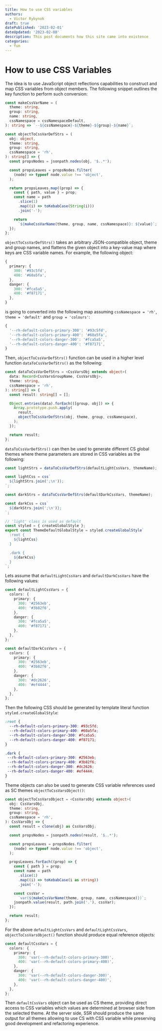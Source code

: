 ```yaml
---
title: How to use CSS variables
authors:
  - Victor Rybynok
draft: true
datePublished: '2023-02-01'
dateUpdated: '2023-02-08'
description: This post documents how this site came into existence
categories:
  - fun
---
```


# How to use CSS Variables

The idea is to use JavaScript object reflections capabilities to construct and
map CSS variables from object members. The following snippet outlines the key
function to perform such conversion:

```ts
const makeCssVarName = (
  theme: string,
  group: string,
  name: string,
  cssNamespace = cssNamespaceDefault,
): string => `--${cssNamespace}-${theme}-${group}-${name}`;

const objectToCssVarDefStrs = (
  obj: object,
  theme: string,
  group: string,
  cssNamespace = 'rh',
): string[] => {
  const propsNodes = jsonpath.nodes(obj, '$..*');

  const propsLeaves = propsNodes.filter(
    (node) => typeof node.value !== 'object',
  );

  return propsLeaves.map((prop) => {
    const { path, value } = prop;
    const name = path
      .slice(1)
      .map((i) => toKebabCase(String(i)))
      .join('-');

    return
      `${makeCssVarName(theme, group, name, cssNamespace)}: ${value}`;
  });
};
```

`objectToCssVarDefStrs()` takes an arbitrary JSON-compatible object, theme and
group names, and flattens the given object into a key-value map where
keys are CSS variable names. For example, the following object:

```ts
{
  primary: {
    300: '#93c5fd',
    400: '#60a5fa',
  },
  danger: {
    300: '#fca5a5',
    400: '#f87171',
  },
}
```

is going to converted into the following map assuming `cssNamespace = 'rh'`,
`theme = 'default'` and `group = 'colours'`:

```ts
{
  '--rh-default-colors-primary-300': '#93c5fd',
  '--rh-default-colors-primary-400': '#60a5fa',
  '--rh-default-colors-danger-300': '#fca5a5',
  '--rh-default-colors-danger-400': '#f87171',
}
```

Then, `objectToCssVarDefStrs()` function can be used in a higher level
function `dataToCssVarDefStrs()` as the following:


```ts
const dataToCssVarDefStrs = <CssVarsObj extends object>(
  data: Record<CssVarsGroupName, CssVarsObj>,
  theme: string,
  cssNamespace = 'rh',
): string[] => {
  const result: string[] = [];

  Object.entries(data).forEach(([group, obj]) => {
    Array.prototype.push.apply(
      result,
      objectToCssVarDefStrs(obj, theme, group, cssNamespace),
    );
  });

  return result;
};
```

`dataToCssVarDefStrs()` can then be used to generate different CS global themes
where theme parameters are stored in CSS variables as the following:

```ts
const lightStrs = dataToCssVarDefStrs(defaultLightCssVars, themeName);

const lightCss = css`
  ${lightStrs.join(';\n')};
`;

const darkStrs = dataToCssVarDefStrs(defaultDarkCssVars, themeName);

const darkCss = css`
  ${darkStrs.join(';\n')};
`;

// 'light' class is used as default
const styled = { createGlobalStyle };
export const ThemeDefaultGlobalStyle = styled.createGlobalStyle`
  :root {
    ${lightCss}
  }

  .dark {
    ${darkCss}
  }
`;
```

Lets assume that `defaultLightCssVars` and `defaultDarkCssVars` have the
following values:

```ts
const defaultLightCssVars = {
  colors: {
    primary: {
      300: '#2563eb',
      400: '#3b82f6',
    },
    danger: {
      300: '#fca5a5',
      400: '#f87171',
    },
  },
};

const defaultDarkCssVars = {
  colors: {
    primary: {
      300: '#2563eb',
      400: '#3b82f6',
    },
    danger: {
      300: '#dc2626',
      400: '#ef4444',
    },
  },
};
```

Then the following CSS should be generated by template literal function
`styled.createGlobalStyle`:

```css
:root {
  --rh-default-colors-primary-300: #93c5fd;
  --rh-default-colors-primary-400: #60a5fa;
  --rh-default-colors-danger-300: #fca5a5;
  --rh-default-colors-danger-400: #f87171;
}

.dark {
 --rh-default-colors-primary-300: #2563eb;
 --rh-default-colors-primary-400: #3b82f6;
 --rh-default-colors-danger-300: #dc2626;
 --rh-default-colors-danger-400: #ef4444;
}
```

Theme objects can also be used to generate CSS variable references used as SC
themes `objectToCssVarsObject()`:

```ts
const objectToCssVarsObject = <CssVarsObj extends object>(
  obj: CssVarsObj,
  theme: string,
  group: string,
  cssNamespace = 'rh',
): CssVarsObj => {
  const result = clone(obj) as CssVarsObj;

  const propsNodes = jsonpath.nodes(result, '$..*');

  const propsLeaves = propsNodes.filter(
    (node) => typeof node.value !== 'object',
  );

  propsLeaves.forEach((prop) => {
    const { path } = prop;
    const name = path
      .slice(1)
      .map((i) => toKebabCase(i as string))
      .join('-');

    const cssVar = 
      `var(${makeCssVarName(theme, group, name, cssNamespace)})`;
    jsonpath.value(result, path.join('.'), cssVar);
  });

  return result;
};
```

For the above `defaultLightCssVars` and `defaultLightCssVars`,
`objectToCssVarsObject()` function should produce equal reference objects:

```ts
const defaultCssVars = {
  colors: {
    primary: {
      300: 'var(--rh-default-colors-primary-300)',
      400: 'var(--rh-default-colors-primary-400)',
    },
    danger: {
      300: 'var(--rh-default-colors-danger-300)',
      400: 'var(--rh-default-colors-danger-400)',
    }, 
  },
};
```

Then `defaultCssVars` object can be used as CS theme, providing direct access
to CSS variables which values are determined at browser side from the selected
theme. At the server side, SSR should produce the same output for all themes
allowing to use CS with CSS variable while preserving good development and
refactoring experience.
